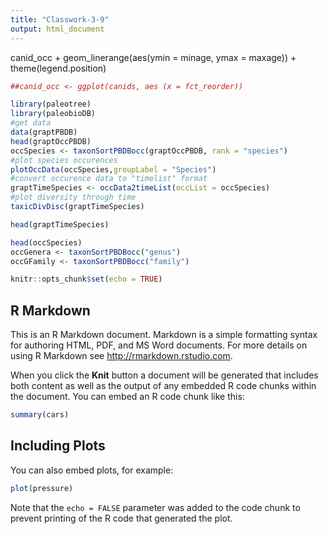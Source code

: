 ```yaml
---
title: "Classwork-3-9"
output: html_document
---
```

canid_occ + geom_linerange(aes(ymin = minage, ymax = maxage)) + theme(legend.position)

```r

##canid_occ <- ggplot(canids, aes (x = fct_reorder))

library(paleotree)
library(paleobioDB)
#get data
data(graptPBDB)
head(graptOccPBDB)
occSpecies <- taxonSortPBDBocc(graptOccPBDB, rank = "species")
#plot species occurences
plotOccData(occSpecies,groupLabel = "Species")
#convert occurence data to "timelist" format
graptTimeSpecies <- occData2timeList(occList = occSpecies)
#plot diversity through time
taxicDivDisc(graptTimeSpecies)

head(graptTimeSpecies)

head(occSpecies)
occGenera <- taxonSortPBDBocc("genus")
occGFamily <- taxonSortPBDBocc("family")

```

```r
knitr::opts_chunk$set(echo = TRUE)
```

## R Markdown

This is an R Markdown document. Markdown is a simple formatting syntax for authoring HTML, PDF, and MS Word documents. For more details on using R Markdown see <http://rmarkdown.rstudio.com>.

When you click the **Knit** button a document will be generated that includes both content as well as the output of any embedded R code chunks within the document. You can embed an R code chunk like this:

```r
summary(cars)
```

## Including Plots

You can also embed plots, for example:

```r
plot(pressure)
```

Note that the `echo = FALSE` parameter was added to the code chunk to prevent printing of the R code that generated the plot.
